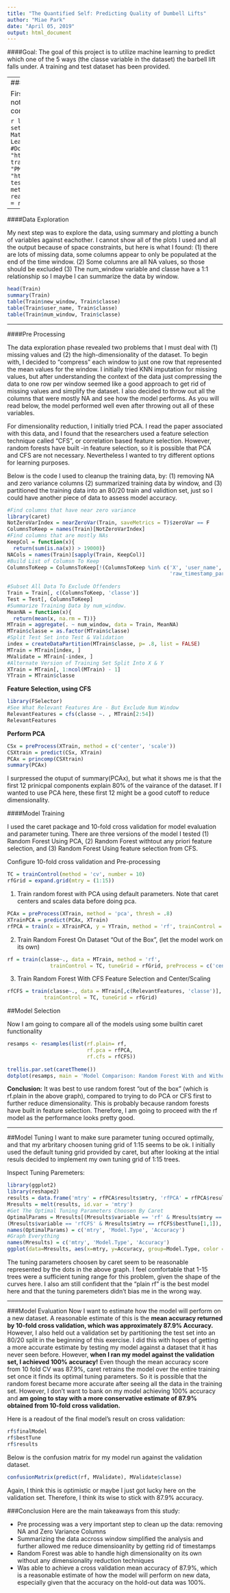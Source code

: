 ```yaml
---
title: "The Quantified Self: Predicting Quality of Dumbell Lifts"
author: "Miae Park"
date: "April 05, 2019"
output: html_document
---
```


####Goal:
The goal of this project is to utilize machine learning to predict which one of the 5 ways (the classe variable in the
dataset) the barbell lift falls under.  A training and test dataset has been provided.

---
###Setup

First, will setup the environment and download the dataset into R.  I noticed that the data contained values of "#DIV/0!",
which I converted to NA upon importing the data.

```r
library(caret)
library(doMC)
registerDoMC(cores = 8)
set.seed(786)
setwd("~/Dropbox (AlixPartners)/Analtyics Materials Learning/Coursera/DataScience_Track/PracticalMachineLearning")
#Download data
trainurl = "https://d396qusza40orc.cloudfront.net/predmachlearn/pml-training.csv"
download.file(trainurl, destfile = "PMLtrain.csv", method = "curl")
testurl = "https://d396qusza40orc.cloudfront.net/predmachlearn/pml-testing.csv"
download.file(testurl, destfile = "PMLtest.csv", method = "curl")
#Read Into Data Frame
Train = read.csv("PMLtrain.csv", na.strings = c('#DIV/0!', 'NA'))
Test = read.csv("PMLtest.csv", na.strings = c('#DIV/0!', 'NA'))
```

---

####Data Exploration

My next step was to explore the data, using summary and plotting a bunch of variables against eachother.  I cannot show all  of the plots I used and all the output because of space constraints, but here is what I found:  (1) there are lots of   missing data, some columns appear to only be populated at the end of the time window. (2) Some columns are all NA values, so   those should be excluded (3) The num_window variable and classe have a 1:1 relationship so I maybe I can summarize the  data  by window. 


```r
head(Train)
summary(Train)
table(Train$new_window, Train$classe)
table(Train$user_name, Train$classe)
table(Train$num_window, Train$classe)
```

---

####Pre Processing

The data exploration phase revealed two problems that I must deal with (1) missing values and (2) the high-dimensionality of 
the dataset.  To begin with, I decided to "compress" each window to just one row that represented the mean values for the
window.  I initially tried KNN imputation for missing values, but after understanding the context of the data just
compressing the data to one row per window seemed like a good approach to get rid of missing values and simplify the 
dataset.  I also decided to throw out all the columns that were mostly NA and see how the model performs.  As you will read 
below, the model performed well even after throwing out all of these variables.  

For dimensionality reduction, I initially tried PCA.  I read the paper associated with this data, and I found that the
researchers used a feature selection technique called "CFS", or correlation based feature selection.  However, random
forests have built -in feature selection, so it is possible that PCA and CFS are not necessary.  Nevertheless I wanted to
try different options for learning purposes.

Below is the code I used to cleanup the training data, by: (1) removing NA and zero variance columns (2) summarized training
data by window, and (3) partitioned the training data into an 80/20 train and validtion set, just so I could have another
piece of data to assess model accuracy. 

```r
#Find columns that have near zero variance
library(caret)
NotZeroVarIndex = nearZeroVar(Train, saveMetrics = T)$zeroVar == F
ColumnsToKeep = names(Train)[NotZeroVarIndex]
#Find columns that are mostly NAs
KeepCol = function(x){
  return(sum(is.na(x)) > 19000)}
NACols = names(Train)[sapply(Train, KeepCol)]
#Build List of Columsn To Keep
ColumnsToKeep = ColumnsToKeep[!(ColumnsToKeep %in% c('X', 'user_name', 'cvtd_timestamp', 'new_window', 
                                                     'raw_timestamp_part_1', 'raw_timestamp_part_2', 'classe', NACols))]
                                                     
#Subset All Data To Exclude Offenders
Train = Train[, c(ColumnsToKeep, 'classe')]
Test = Test[, ColumnsToKeep]
#Summarize Training Data by num_window.  
MeanNA = function(x){
  return(mean(x, na.rm = T))}
MTrain = aggregate(. ~ num_window, data = Train, MeanNA)
MTrain$classe = as.factor(MTrain$classe)
#Split Test Set into Test & Validation
index = createDataPartition(MTrain$classe, p= .8, list = FALSE)
MTrain = MTrain[index, ]
MValidate = MTrain[-index, ]
#Alternate Version of Training Set Split Into X & Y
XTrain = MTrain[, 1:ncol(MTrain) - 1]
YTrain = MTrain$classe
```


**Feature Selection, using CFS**  

```r
library(FSelector)
#See What Relevant Features Are - But Exclude Num Window
RelevantFeatures = cfs(classe ~. , MTrain[2:54])
RelevantFeatures
```

**Perform PCA**
```r
CSx = preProcess(XTrain, method = c('center', 'scale'))
CSXtrain = predict(CSx, XTrain)
PCAx = princomp(CSXtrain)
summary(PCAx)
```
I surpressed the otuput of summary(PCAx), but what it shows me is that the first 12 prinicpal components explain 80% of the
vairance of the dataset.  If I wanted to use PCA here, these first 12 might be a good cutoff to reduce dimensionality.


####Model Training

I used the caret package and 10-fold cross validation for model evaluation and parameter tuning.  There are three versions 
of the model I tested (1) Random Forest Using PCA, (2) Random Forest withtout any priori feature selection, and (3) Random
Forest Using feature selection from CFS.

Configure 10-fold cross validation and Pre-processing
```r
TC = trainControl(method = 'cv', number = 10)
rfGrid = expand.grid(mtry = (1:15))
```

1. Train random forest with PCA using default parameters.  Note that caret centers and scales data before doing pca. 
```r
PCAx = preProcess(XTrain, method = 'pca', thresh = .8)
XTrainPCA = predict(PCAx, XTrain)
rfPCA = train(x = XTrainPCA, y = YTrain, method = 'rf', trainControl = TC, tuneGrid = rfGrid)
```


2. Train Random Forest On Dataset "Out of the Box", (let the model work on its own)
```r
rf = train(classe~., data = MTrain, method = 'rf',
              trainControl = TC, tuneGrid = rfGrid, preProcess = c('center', 'scale'))
```

3. Train Random Forest With CFS Feature Selection and Center/Scaling

```r
rfCFS = train(classe~., data = MTrain[,c(RelevantFeatures, 'classe')], method = 'rf', preProcess = c('center', 'scale'),  
            trainControl = TC, tuneGrid = rfGrid)
```


##Model Selection

Now I am going to compare all of the models using some builtin caret functionality
```r
resamps <- resamples(list(rf.plain= rf,
                          rf.pca = rfPCA,
                          rf.cfs = rfCFS))
                          
trellis.par.set(caretTheme())
dotplot(resamps, main = 'Model Comparison: Random Forest With and Without Feature Selection', ylab = 'Model Used')  
```

**Conclusion:** It was best to use random forest "out of the box" (which is rf.plain in the above graph), compared to trying
to do PCA or CFS first to further reduce dimensionality.  This is probably because random forests have built in feature
selection.  Therefore, I am going to proceed with the rf model as the performance looks pretty good.

---

##Model Tuning
I want to make sure parameter tuning occured optimally, and that my arbritary choosen tuning grid of 1:15 seems to be ok. I
initially used the default tuning 
grid provided by caret, but after looking at the intial resuls decided to implement my own tuning grid of 1:15 trees.

Inspect Tuning Paremeters:
```r
library(ggplot2)
library(reshape2)
results = data.frame('mtry' = rfPCA$results$mtry, 'rfPCA' = rfPCA$results$Accuracy, 'rfCFS' = rfCFS$results$Accuracy, 'rf' =   rf$results$Accuracy)
Mresults = melt(results, id.var = 'mtry')
#Get The Optimal Tuning Parameters Choosen By Caret
OptimalParams = Mresults[(Mresults$variable == 'rf' & Mresults$mtry == rf$bestTune[1,1]) | (Mresults$variable == 'rfPCA' &  Mresults$mtry == rfPCA$bestTune[1,1]) |
(Mresults$variable == 'rfCFS' & Mresults$mtry == rfCFS$bestTune[1,1]), ]
names(OptimalParams) = c('mtry', 'Model.Type', 'Accuracy')
#Graph Everything
names(Mresults) = c('mtry', 'Model.Type', 'Accuracy')
ggplot(data=Mresults, aes(x=mtry, y=Accuracy, group=Model.Type, color = Model.Type)) + geom_line() + ggtitle('Random Forest  Models Compared -Tuning Parameters\n Dots Are Optimal Tuning Paremeters Choosen by Caret') + geom_point(data = OptimalParams, size = 5, label = OptimalParams$mtry) 
```


The tuning parameters choosen by caret seem to be reasonable represented by the dots in the above graph.
I feel comfortable that 1-15 trees were a sufficient tuning range for this problem, given the shape of the curves here. I
also am still confident that the "plain rf"
 is the best model here and that the tuning paremeters didn't bias me in the wrong way.

---

###Model Evaluation
Now I want to estimate how the model will perform on a new dataset.  A reasonable estimate of this is the **mean accuracy
returned by 10-fold cross validation, which was approximately 87.9% Accuracy. **  However, I also held out a validation set
by partitioning the test set into an 80/20 split in the beginning of this exercise.  I did this with hopes of getting a more
accurate estimate by testing my model against a dataset that it has never seen before.
However, **when I ran my model against the validation set, I achieved 100% accuracy!**   Even though the mean accuracy score
from 10 fold CV was 87.9%, caret retrains the model over the entire training set once it finds its optimal tuning 
parameters.  So it is possible that the random forest became more accurate after seeing all the data in the training set.
However, I don't want to bank on my model achieving 100% accuracy and **am going to stay with a more conservative estimate
of 87.9% obtained from 10-fold cross validation.** 

Here is a readout of the final model's result on cross validation:

```r
rf$finalModel
rf$bestTune
rf$results
```


Below is the confusion matrix for my model run against the validation dataset. 
```r
confusionMatrix(predict(rf, MValidate), MValidate$classe)
```
Again, I think this is optimistic or maybe I just got lucky here on the validation set.  Therefore, I think its wise to
stick with 87.9% accuracy. 

###Conclusion
Here are the main takeaways from this study:

- Pre processing was a very important step to clean up the data:  removing NA and Zero Variance Columns
- Summarizing the data accross window simplified the analysis and further allowed me reduce dimensioanlity by getting rid of 
timestamps
- Random Forest was able to handle high dimensionality on its own without any dimensionality reduction techniques
- Was able to achieve a cross validation mean accuracy of 87.9%, which is a reasonable estimate of how the model will
perform on new data, especially given that the accuracy on the hold-out data was 100%.






